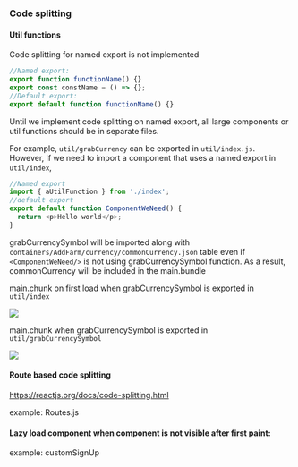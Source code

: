 

<Meta title="Docs/codeSplitting" />

### Code splitting

#### Util functions

Code splitting for named export is not implemented

```js
//Named export:
export function functionName() {}
export const constName = () => {};
//Default export:
export default function functionName() {}
```

Until we implement code splitting on named export, all large components or util functions should be in separate files.

For example, `util/grabCurrency` can be exported in `util/index.js`. However, if we need to import a component that uses a named export in `util/index`,

```js
//Named export
import { aUtilFunction } from './index';
//default export
export default function ComponentWeNeed() {
  return <p>Hello world</p>;
}
```

grabCurrencySymbol will be imported along with `containers/AddFarm/currency/commonCurrency.json` table even if `<ComponentWeNeed/>` is not using grabCurrencySymbol function.
As a result, commonCurrency will be included in the main.bundle

main.chunk on first load when grabCurrencySymbol is exported in `util/index`

<img src={WithCurrency} />

main.chunk when grabCurrencySymbol is exported in `util/grabCurrencySymbol`

<img src={WithoutCurrency} />

#### Route based code splitting

https://reactjs.org/docs/code-splitting.html

example: Routes.js

#### Lazy load component when component is not visible after first paint:

example: customSignUp
